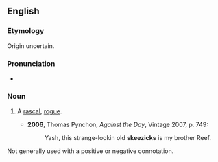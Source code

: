 ==English==

===Etymology===
Origin uncertain.

===Pronunciation===
* {{IPA|/ˈskiːzɪks/}}

===Noun===
{{en-noun|skeezicks}}

# {{context|US|slang}} A [[rascal]], [[rogue]].
#* '''2006''', Thomas Pynchon, ''Against the Day'', Vintage 2007, p. 749:
#*: Yash, this strange-lookin old '''skeezicks''' is my brother Reef.
Not generally used with a positive or negative connotation.